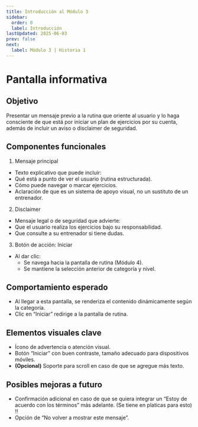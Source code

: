 ```yaml
---
title: Introducción al Módulo 3
sidebar:
  order: 0
  label: Introducción
lastUpdated: 2025-06-03
prev: false
next:
  label: Módulo 3 | Historia 1
---
```


# Pantalla informativa

## Objetivo
Presentar un mensaje previo a la rutina que oriente al usuario y
lo haga consciente de que está por iniciar un plan de ejercicios
por su cuenta, además de incluir un aviso o disclaimer de seguridad.

## Componentes funcionales
1. Mensaje principal

  - Texto explicativo que puede incluir:
  - Qué está a punto de ver el usuario (rutina estructurada).
  - Cómo puede navegar o marcar ejercicios.
  - Aclaración de que es un sistema de apoyo visual, no un sustituto de un entrenador.

2. Disclaimer

  - Mensaje legal o de seguridad que advierte:
  - Que el usuario realiza los ejercicios bajo su responsabilidad.
  - Que consulte a su entrenador si tiene dudas.

3. Botón de acción: Iniciar

  - Al dar clic:
    - Se navega hacia la pantalla de rutina (Módulo 4).
    - Se mantiene la selección anterior de categoría y nivel.

## Comportamiento esperado
  - Al llegar a esta pantalla, se renderiza el contenido dinámicamente según la categoría.
  - Clic en “Iniciar” redirige a la pantalla de rutina.

## Elementos visuales clave
  - Ícono de advertencia o atención visual.
  - Botón “Iniciar” con buen contraste, tamaño adecuado para dispositivos móviles.
  - **(Opcional)** Soporte para scroll en caso de que se agregue más texto.

## Posibles mejoras a futuro
  - Confirmación adicional en caso de que se quiera integrar
    un “Estoy de acuerdo con los términos” más adelante. (Se tiene en platicas para esto) ‼️
  - Opción de “No volver a mostrar este mensaje”.
